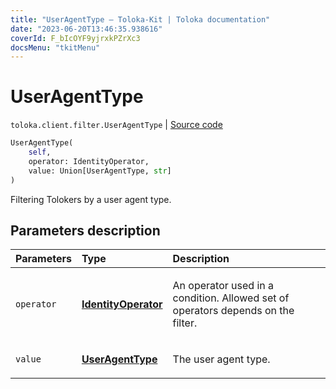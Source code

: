 ```yaml
---
title: "UserAgentType — Toloka-Kit | Toloka documentation"
date: "2023-06-20T13:46:35.938616"
coverId: F_bIcOYF9yjrxkPZrXc3
docsMenu: "tkitMenu"
---
```


# UserAgentType

`toloka.client.filter.UserAgentType` | [Source code](https://github.com/Toloka/toloka-kit/blob/v1.2.0/src/client/filter.py#L644)

```python
UserAgentType(
    self,
    operator: IdentityOperator,
    value: Union[UserAgentType, str]
)
```

Filtering Tolokers by a user agent type.

## Parameters description

| Parameters | Type | Description |
| :----------| :----| :-----------|
`operator`|**[IdentityOperator](/docs/toloka-kit/reference/toloka.client.primitives.operators.IdentityOperator)**|<p>An operator used in a condition. Allowed set of operators depends on the filter.</p>
`value`|**[UserAgentType](/docs/toloka-kit/reference/toloka.client.filter.UserAgentType.UserAgentType)**|<p>The user agent type.</p>